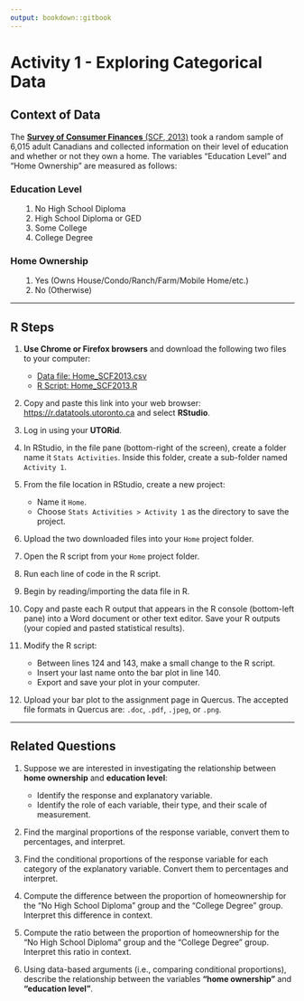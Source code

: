 ```yaml
---
output: bookdown::gitbook
---
```

# Activity 1 - Exploring Categorical Data

## Context of Data

The [**Survey of Consumer Finances** (SCF, 2013)](https://www23.statcan.gc.ca/imdb/p2SV.pl?Function=getSurvey&SDDS=3502) took a random sample of 6,015 adult Canadians and collected information on their level of education and whether or not they own a home. The variables "Education Level" and "Home Ownership" are measured as follows:

### Education Level
<ol style="margin-left: 20px;">
  <li>No High School Diploma</li>
  <li>High School Diploma or GED</li>
  <li>Some College</li>
  <li>College Degree</li>
</ol>

### Home Ownership
<ol style="margin-left: 20px;">
  <li>Yes (Owns House/Condo/Ranch/Farm/Mobile Home/etc.)</li>
  <li>No (Otherwise)</li>
</ol>

---

## R Steps

1. **Use Chrome or Firefox browsers** and download the following two files to your computer:
   - [Data file: Home_SCF2013.csv](https://raw.githubusercontent.com/aslemand/Data-Analysis-Activities/refs/heads/main/data/Activity_1/Home_SCF2013.csv)
   - [R Script: Home_SCF2013.R](https://raw.githubusercontent.com/aslemand/Data-Analysis-Activities/refs/heads/main/data/Activity_1/Home_SCF2013.R)

2. Copy and paste this link into your web browser: [https://r.datatools.utoronto.ca](https://r.datatools.utoronto.ca) and select **RStudio**.

3. Log in using your **UTORid**.

4. In RStudio, in the file pane (bottom-right of the screen), create a folder name it `Stats Activities`. Inside this folder, create a sub-folder named `Activity 1`.

5. From the file location in RStudio, create a new project:
   - Name it `Home`.
   - Choose `Stats Activities > Activity 1` as the directory to save the project.

6. Upload the two downloaded files into your `Home` project folder.

7. Open the R script from your `Home` project folder.

8. Run each line of code in the R script.

9. Begin by reading/importing the data file in R.

10. Copy and paste each R output that appears in the R console (bottom-left pane) into a Word document or other text editor. Save your R outputs (your copied and pasted statistical results).

11. Modify the R script:
    - Between lines 124 and 143, make a small change to the R script. 
    - Insert your last name onto the bar plot in line 140.
    - Export and save your plot in your computer.

12. Upload your bar plot to the assignment page in Quercus. The accepted file formats in Quercus are: `.doc`, `.pdf`, `.jpeg`, or `.png`.

---

## Related Questions

1. Suppose we are interested in investigating the relationship between **home ownership** and **education level**:
   - Identify the response and explanatory variable.
   - Identify the role of each variable, their type, and their scale of measurement.

2. Find the marginal proportions of the response variable, convert them to percentages, and interpret.

3. Find the conditional proportions of the response variable for each category of the explanatory variable. Convert them to percentages and interpret.

4. Compute the difference between the proportion of homeownership for the "No High School Diploma" group and the "College Degree" group. Interpret this difference in context.

5. Compute the ratio between the proportion of homeownership for the "No High School Diploma" group and the "College Degree" group. Interpret this ratio in context.

6. Using data-based arguments (i.e., comparing conditional proportions), describe the relationship between the variables **"home ownership"** and **"education level"**.